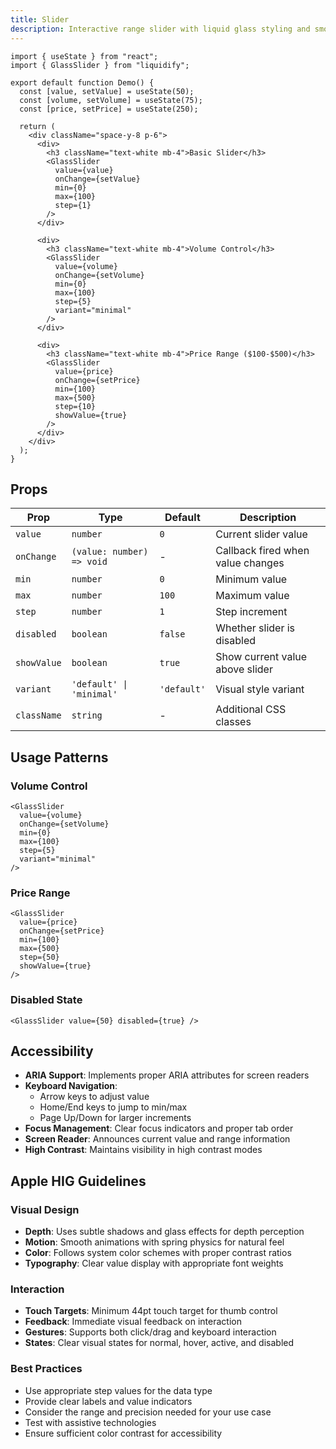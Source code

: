 ```yaml
---
title: Slider
description: Interactive range slider with liquid glass styling and smooth animations.
---
```


```tsx live
import { useState } from "react";
import { GlassSlider } from "liquidify";

export default function Demo() {
  const [value, setValue] = useState(50);
  const [volume, setVolume] = useState(75);
  const [price, setPrice] = useState(250);

  return (
    <div className="space-y-8 p-6">
      <div>
        <h3 className="text-white mb-4">Basic Slider</h3>
        <GlassSlider
          value={value}
          onChange={setValue}
          min={0}
          max={100}
          step={1}
        />
      </div>

      <div>
        <h3 className="text-white mb-4">Volume Control</h3>
        <GlassSlider
          value={volume}
          onChange={setVolume}
          min={0}
          max={100}
          step={5}
          variant="minimal"
        />
      </div>

      <div>
        <h3 className="text-white mb-4">Price Range ($100-$500)</h3>
        <GlassSlider
          value={price}
          onChange={setPrice}
          min={100}
          max={500}
          step={10}
          showValue={true}
        />
      </div>
    </div>
  );
}
```

## Props

| Prop        | Type                      | Default     | Description                       |
| ----------- | ------------------------- | ----------- | --------------------------------- |
| `value`     | `number`                  | `0`         | Current slider value              |
| `onChange`  | `(value: number) => void` | -           | Callback fired when value changes |
| `min`       | `number`                  | `0`         | Minimum value                     |
| `max`       | `number`                  | `100`       | Maximum value                     |
| `step`      | `number`                  | `1`         | Step increment                    |
| `disabled`  | `boolean`                 | `false`     | Whether slider is disabled        |
| `showValue` | `boolean`                 | `true`      | Show current value above slider   |
| `variant`   | `'default' \| 'minimal'`  | `'default'` | Visual style variant              |
| `className` | `string`                  | -           | Additional CSS classes            |

## Usage Patterns

### Volume Control

```tsx
<GlassSlider
  value={volume}
  onChange={setVolume}
  min={0}
  max={100}
  step={5}
  variant="minimal"
/>
```

### Price Range

```tsx
<GlassSlider
  value={price}
  onChange={setPrice}
  min={100}
  max={500}
  step={50}
  showValue={true}
/>
```

### Disabled State

```tsx
<GlassSlider value={50} disabled={true} />
```

## Accessibility

- **ARIA Support**: Implements proper ARIA attributes for screen readers
- **Keyboard Navigation**:
  - Arrow keys to adjust value
  - Home/End keys to jump to min/max
  - Page Up/Down for larger increments
- **Focus Management**: Clear focus indicators and proper tab order
- **Screen Reader**: Announces current value and range information
- **High Contrast**: Maintains visibility in high contrast modes

## Apple HIG Guidelines

### Visual Design

- **Depth**: Uses subtle shadows and glass effects for depth perception
- **Motion**: Smooth animations with spring physics for natural feel
- **Color**: Follows system color schemes with proper contrast ratios
- **Typography**: Clear value display with appropriate font weights

### Interaction

- **Touch Targets**: Minimum 44pt touch target for thumb control
- **Feedback**: Immediate visual feedback on interaction
- **Gestures**: Supports both click/drag and keyboard interaction
- **States**: Clear visual states for normal, hover, active, and disabled

### Best Practices

- Use appropriate step values for the data type
- Provide clear labels and value indicators
- Consider the range and precision needed for your use case
- Test with assistive technologies
- Ensure sufficient color contrast for accessibility
